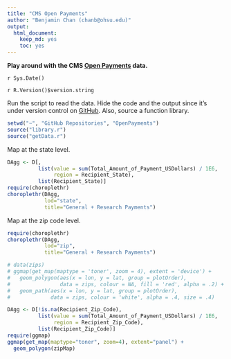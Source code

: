 ```yaml
---
title: "CMS Open Payments"
author: "Benjamin Chan (chanb@ohsu.edu)"
output:
  html_document:
    keep_md: yes
    toc: yes
---
```


**Play around with the CMS [Open Payments](http://www.cms.gov/OpenPayments) data.**

`r Sys.Date()`

`r R.Version()$version.string`


Run the script to read the data.
Hide the code and the output since it's under version control on [GitHub](https://github.com/benjamin-chan/OpenPayments).
Also, source a function library.

```r
setwd("~", "GitHub Repositories", "OpenPayments")
source("library.r")
source("getData.r")
```


Map at the state level.

```r
DAgg <- D[,
          list(value = sum(Total_Amount_of_Payment_USDollars) / 1E6,
               region = Recipient_State),
          list(Recipient_State)]
require(choroplethr)
choroplethr(DAgg, 
            lod="state", 
            title="General + Research Payments")
```


Map at the zip code level.

```r
require(choroplethr)
choroplethr(DAgg, 
            lod="zip", 
            title="General + Research Payments")
```

```r
# data(zips)
# ggmap(get_map(maptype = 'toner', zoom = 4), extent = 'device') +
#   geom_polygon(aes(x = lon, y = lat, group = plotOrder),
#                data = zips, colour = NA, fill = 'red', alpha = .2) +
#   geom_path(aes(x = lon, y = lat, group = plotOrder),
#             data = zips, colour = 'white', alpha = .4, size = .4)

DAgg <- D[!is.na(Recipient_Zip_Code),
          list(value = sum(Total_Amount_of_Payment_USDollars) / 1E6,
               region = Recipient_Zip_Code),
          list(Recipient_Zip_Code)]
require(ggmap)
ggmap(get_map(maptype="toner", zoom=4), extent="panel") +
  geom_polygon(zipMap)
```
